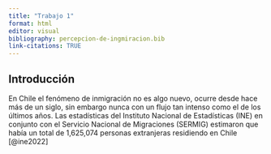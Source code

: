 ```yaml
---
title: "Trabajo 1"
format: html
editor: visual
bibliography: percepcion-de-ingmiracion.bib
link-citations: TRUE
---
```


## Introducción

En Chile el fenómeno de inmigración no es algo nuevo, ocurre desde hace más de un siglo, sin embargo nunca con un flujo tan intenso como el de los últimos años. Las estadísticas del Instituto Nacional de Estadísticas (INE) en conjunto con el Servicio Nacional de Migraciones (SERMIG) estimaron que había un total de 1,625,074 personas extranjeras residiendo en Chile [@ine2022]
